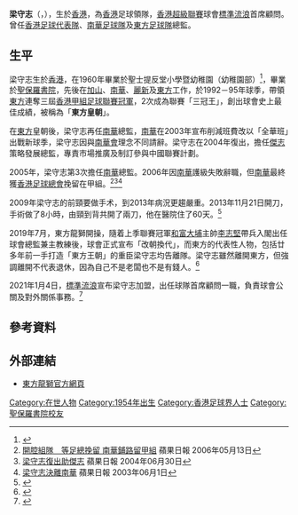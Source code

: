{{Infobox Person
| name          = 梁守志 <br> Peter Leung
| image         = HK_LeungSauChi.JPG
| image_size    = 250
| birth_date    = {{Birth date and age|1954|8|4}}
| birth_place   = {{HKG-1959}}
| nationality   = {{flagicon|HKG}} [[香港|香港]]
| known_for     = [[東方足球隊|東方]]
| education     = 
| alma_mater    = 
| employer      = 
| occupation    = 球隊總監
| height        = 
| weight        = 
| title         = 
| parents       = 
| children      = 
}}

'''梁守志'''（{{lang-en|Peter Leung Shou Chi}}，{{bd|1954年|8月4日}}），生於[[香港|香港]]，為[[香港|香港]]足球領隊，[[香港超級聯賽|香港超級聯賽]]球會[[香港流浪足球會|標準流浪]]首席顧問。曾任[[香港足球代表隊|香港足球代表隊]]、[[南華足球隊|南華足球隊]]及[[東方足球隊|東方足球隊]]總監。

==生平==
梁守志生於[[香港|香港]]，在1960年畢業於聖士提反堂小學暨幼稚園（幼稚園部）<ref>{{cite news |title=聖士提反堂小學暨幼稚園 昨舉行幼稚園 第十屆畢業禮 |url=https://mmis.hkpl.gov.hk/coverpage/-/coverpage/view?_coverpage_WAR_mmisportalportlet_hsf=%E7%95%A2%E6%A5%AD%E5%85%B8%E7%A6%AE&p_r_p_-1078056564_c=QF757YsWv5%2FH7zGe%2FKF%2BFHJ4GHrApXeX&_coverpage_WAR_mmisportalportlet_o=954&_coverpage_WAR_mmisportalportlet_actual_q=%28%20verbatim_dc.collection%3A%28%22Old%5C%20HK%5C%20Newspapers%22%29%20%29%20AND+%28%20%28%20allTermsMandatory%3A%28true%29%20OR+all_dc.title%3A%28%E7%95%A2%E6%A5%AD%E5%85%B8%E7%A6%AE%29%20OR+all_dc.creator%3A%28%E7%95%A2%E6%A5%AD%E5%85%B8%E7%A6%AE%29%20OR+all_dc.contributor%3A%28%E7%95%A2%E6%A5%AD%E5%85%B8%E7%A6%AE%29%20OR+all_dc.subject%3A%28%E7%95%A2%E6%A5%AD%E5%85%B8%E7%A6%AE%29%20OR+fulltext%3A%28%E7%95%A2%E6%A5%AD%E5%85%B8%E7%A6%AE%29%20OR+all_dc.description%3A%28%E7%95%A2%E6%A5%AD%E5%85%B8%E7%A6%AE%29%20%29%20%29&_coverpage_WAR_mmisportalportlet_sort_field=dc.publicationdate_bsort&_coverpage_WAR_mmisportalportlet_sort_order=desc&_coverpage_WAR_mmisportalportlet_filter=dc.publicationdate_dt%3A%5B1960-01-01T00%3A00%3A00Z+TO+1969-12-31T15%3A59%3A59Z%5D |page=13 |language= |publisher=華僑日報 | date=1960-07-12 |accessdate=2022-04-14 |quote= }}</ref>，畢業於[[聖保羅書院|聖保羅書院]]，先後在[[加山|加山]]、[[南華足球隊|南華]]、[[花花足球會|麗新]]及[[東方足球隊|東方]]工作，於1992－95年球季，帶領[[東方足球隊|東方]]連奪三屆[[香港甲組足球聯賽|香港甲組足球聯賽冠軍]]，2次成為聯賽「三冠王」，創出球會史上最佳成績，被稱為「'''東方皇朝'''」。

在[[東方足球隊|東方]]皇朝後，梁守志再任[[南華足球隊|南華]]總監，[[南華足球隊|南華]]在2003年宣布削減班費改以「全華班」出戰新球季，梁守志因與[[南華足球隊|南華會]]理念不同請辭。梁守志在2004年復出，擔任[[傑志體育會|傑志]]策略發展總監，專責巿場推廣及制訂參與中國聯賽計劃。

2005年，梁守志第3次擔任[[南華足球隊|南華]]總監。2006年因[[南華足球隊|南華]]護級失敗辭職，但[[南華足球隊|南華]]最終獲[[香港足球總會|香港足球總會]]挽留在甲組。<ref>[http://hk.apple.nextmedia.com/sports/art/20060513/5919950 開腔組隊　等足總挽留 南華鋪路留甲組] {{Wayback|url=http://hk.apple.nextmedia.com/sports/art/20060513/5919950 |date=20150207124301 }} 蘋果日報 2006年05月13日</ref><ref>[http://hk.apple.nextmedia.com/sports/art/20040630/4143633 梁守志復出助傑志] {{Wayback|url=http://hk.apple.nextmedia.com/sports/art/20040630/4143633 |date=20150210125709 }} 蘋果日報 2004年06月30日</ref><ref>[http://hk.apple.nextmedia.com/sports/art/20030601/3326597 梁守志決離南華] {{Wayback|url=http://hk.apple.nextmedia.com/sports/art/20030601/3326597 |date=20150210122906 }} 蘋果日報 2003年06月1日</ref>

2009年梁守志的前頸要做手术，到2013年病況更趨嚴重。2013年11月21日開刀，手術做了8小時，由頸到背共開了兩刀，他在醫院住了60天。<ref>{{cite news|url=http://news.takungpao.com.hk/paper/q/2014/0831/2705078.html|title=梁守志珍惜搞波好時光|date=2014年8月31日|newspaper=大公报|accessdate=2018年2月2日|archive-date=2018年2月2日|archive-url=https://web.archive.org/web/20180202190335/http://news.takungpao.com.hk/paper/q/2014/0831/2705078.html|dead-url=no}}</ref>

2019年7月，東方龍獅開操，隨着上季聯賽冠軍[[和富大埔|和富大埔]]主帥[[李志堅|李志堅]]帶兵入閣出任球會總監兼主教練後，球會正式宣布「改朝換代」，而東方的代表性人物，包括廿多年前一手打造「東方王朝」的重臣梁守志均告離隊。梁守志雖然離開東方，但強調離開不代表退休，因為自己不是老闆也不是有錢人。<ref>{{cite news|url=https://www.metrodaily.hk/metro_news/%e6%9d%b1%e6%96%b9%e8%ae%8a%e5%a4%a9-%e9%87%8d%e8%87%a3%e9%9b%a2%e4%bb%bb-%e6%a2%81%e5%ae%88%e5%bf%97%e4%bb%8d%e6%9c%aa%e8%a8%80%e4%bc%91/|date=2019年7月19日|title=東方變天 重臣離任 梁守志仍未言休|newspaper=都市日报|access-date=2019年7月19日|archive-url=https://web.archive.org/web/20200118153840/https://www.metrodaily.hk/metro_news/%e6%9d%b1%e6%96%b9%e8%ae%8a%e5%a4%a9-%e9%87%8d%e8%87%a3%e9%9b%a2%e4%bb%bb-%e6%a2%81%e5%ae%88%e5%bf%97%e4%bb%8d%e6%9c%aa%e8%a8%80%e4%bc%91/|archive-date=2020年1月18日|dead-url=yes}}</ref>

2021年1月4日，[[標準流浪|標準流浪]]宣布梁守志加盟，出任球隊首席顧問一職，負責球會公關及對外關係事務。<ref>{{cite news|url=https://news.mingpao.com/ins/%E9%AB%94%E8%82%B2/article/20210104/s00006/1609747797338/%E6%B8%AF%E8%B6%85-%E6%A2%81%E5%AE%88%E5%BF%97%E3%80%8C%E5%87%BA%E5%B1%B1%E3%80%8D%E4%BB%BB%E6%B5%81%E6%B5%AA%E9%A6%96%E5%B8%AD%E9%A1%A7%E5%95%8F-%E8%87%AA%E5%B7%B1%E4%BB%B2%E6%9C%89%E8%83%BD%E5%8A%9B%E7%82%BA%E7%90%83%E5%9C%88%E8%B2%A2%E7%8D%BB|date=2021年1月4日|title=港超｜梁守志「出山」任流浪首席顧問：自己仲有能力為球圈貢獻|newspaper=[[明報|明報]]|accessdate=2021年6月1日|archive-date=2021年6月3日|archive-url=https://web.archive.org/web/20210603051338/https://news.mingpao.com/ins/%e9%ab%94%e8%82%b2/article/20210104/s00006/1609747797338/%e6%b8%af%e8%b6%85-%e6%a2%81%e5%ae%88%e5%bf%97%e3%80%8c%e5%87%ba%e5%b1%b1%e3%80%8d%e4%bb%bb%e6%b5%81%e6%b5%aa%e9%a6%96%e5%b8%ad%e9%a1%a7%e5%95%8f-%e8%87%aa%e5%b7%b1%e4%bb%b2%e6%9c%89%e8%83%bd%e5%8a%9b%e7%82%ba%e7%90%83%e5%9c%88%e8%b2%a2%e7%8d%bb|dead-url=no}}</ref>

==參考資料==
{{Reflist}}

==外部連結==
*[http://www.easternlonglions.com/pc.html 東方龍獅官方網頁] {{Wayback|url=http://www.easternlonglions.com/pc.html |date=20170409205405 }}

{{DEFAULTSORT:Leung Shou Chi}}
[[Category:在世人物|Category:在世人物]]
[[Category:1954年出生|Category:1954年出生]]
[[Category:香港足球界人士|Category:香港足球界人士]]
[[Category:聖保羅書院校友|Category:聖保羅書院校友]]